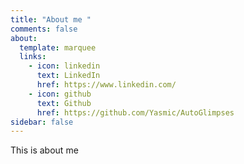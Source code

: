 ```yaml
---
title: "About me "
comments: false
about:
  template: marquee
  links:
    - icon: linkedin
      text: LinkedIn
      href: https://www.linkedin.com/
    - icon: github
      text: Github
      href: https://github.com/Yasmic/AutoGlimpses
sidebar: false
---
```


This is about me